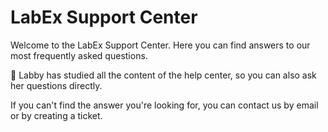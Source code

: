 # LabEx Support Center

Welcome to the LabEx Support Center. Here you can find answers to our most frequently asked questions.

🤖 Labby has studied all the content of the help center, so you can also ask her questions directly.

If you can't find the answer you're looking for, you can contact us by email or by creating a ticket.


<Cards>
  <Card title="📝 Post an Feedback" href="https://labex.io/questions/933" />
  <Card title="💌 Send an Email" href="mailto:info@labex.io" />
</Cards>
